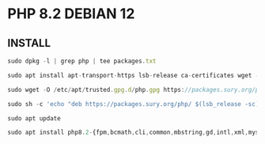 # PHP 8.2 DEBIAN 12

## INSTALL

```js copy
sudo dpkg -l | grep php | tee packages.txt
```
```js copy
sudo apt install apt-transport-https lsb-release ca-certificates wget -y
```

```js copy
sudo wget -O /etc/apt/trusted.gpg.d/php.gpg https://packages.sury.org/php/apt.gpg 
```
```js copy
sudo sh -c 'echo "deb https://packages.sury.org/php/ $(lsb_release -sc) main" > /etc/apt/sources.list.d/php.list'
```
```js copy
sudo apt update
```
```js copy
sudo apt install php8.2-{fpm,bcmath,cli,common,mbstring,gd,intl,xml,mysql,zip,xsl,curl} -y
```